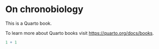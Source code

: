 # On chronobiology

This is a Quarto book.

To learn more about Quarto books visit <https://quarto.org/docs/books>.

```r
1 + 1
```
